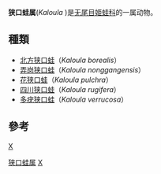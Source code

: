 {{Automatic taxobox
| taxon = Kaloula 
| authority = Gray, 1831
}}

'''狭口蛙属'''(''Kaloula'' )是[[无尾目|无尾目]][[姬蛙科|姬蛙科]]的一属动物。

== 種類 ==

* [[北方狭口蛙|北方狭口蛙]]（''Kaloula borealis''）
* [[弄岗狭口蛙|弄岗狭口蛙]]（''Kaloula nonggangensis''）
* [[花狭口蛙|花狭口蛙]]（''Kaloula pulchra''）
* [[四川狭口蛙|四川狭口蛙]]（''Kaloula rugifera''）
* [[多疣狭口蛙|多疣狭口蛙]]（''Kaloula verrucosa''）


== 參考 ==
{{reflist}}

{{taxonbar}}
[[category:姬蛙科|X]]
[[Category:狭口蛙属|]]
[[Category:_1831年描述的分类群|X]]